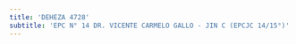 ```yaml
---
title: 'DEHEZA 4728'
subtitle: 'EPC N° 14 DR. VICENTE CARMELO GALLO - JIN C (EPCJC 14/15°)'
---
```




